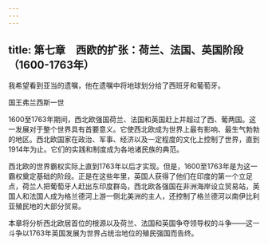 ```yaml
---
---
---
```

title: 第七章　西欧的扩张：荷兰、法国、英国阶段（1600-1763年）
---



我希望看到亚当的遗嘱，他在遗嘱中将地球划分给了西班牙和葡萄牙。

国王弗兰西斯一世

1600至1763年期间，西北欧强国荷兰、法国和英国赶上并超过了西、葡两国。这一发展对于整个世界具有首要意义。它使西北欧成为世界上最有影响、最生气勃勃的地区。西北欧国家在政治、军事、经济以及一定程度的文化上控制了世界，直到1914年为止。它们的实践和制度成为各地诸民族的典范。

西北欧的世界霸权实际上直到1763年以后才实现。但是，1600至1763年是为这一霸权奠定基础的阶段。正是在这些年里，英国人获得了他们在印度的第一个立足点，荷兰人把葡萄牙人赶出东印度群岛，西北欧各强国在非洲海岸设立贸易站，英国人和法国人成为格兰德河上游一侧北美洲的主人，还控制了格兰德河以南伊比利亚殖民地的大部分贸易。

本章将分析西北欧居首位的根源以及荷兰、法国和英国争夺领导权的斗争——这一斗争以1763年英国发展为世界占统治地位的殖民强国而告终。